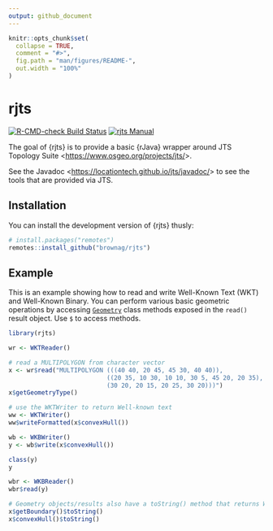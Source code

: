```yaml
---
output: github_document
---
```


<!-- README.md is generated from README.Rmd. Please edit that file -->

```r
knitr::opts_chunk$set(
  collapse = TRUE,
  comment = "#>",
  fig.path = "man/figures/README-",
  out.width = "100%"
)
```

# rjts

<!-- badges: start -->
[![R-CMD-check Build
Status](https://github.com/brownag/rjts/workflows/R-CMD-check/badge.svg)](https://github.com/brownag/rjts/actions)
[![rjts
Manual](https://img.shields.io/badge/docs-HTML-informational)](https://humus.rocks/rjts/)
<!-- badges: end -->

The goal of {rjts} is to provide a basic {rJava} wrapper around JTS Topology Suite <<https://www.osgeo.org/projects/jts/>>.

See the Javadoc <<https://locationtech.github.io/jts/javadoc/>> to see the tools that are provided via JTS.

## Installation

You can install the development version of {rjts} thusly:

``` r
# install.packages("remotes")
remotes::install_github("brownag/rjts")
```

## Example

This is an example showing how to read and write Well-Known Text (WKT) and Well-Known Binary. You can perform various basic geometric operations by accessing [`Geometry`](https://locationtech.github.io/jts/javadoc/org/locationtech/jts/geom/Geometry.html) class methods exposed in the `read()` result object. Use `$` to access methods.

```r
library(rjts)

wr <- WKTReader()

# read a MULTIPOLYGON from character vector
x <- wr$read("MULTIPOLYGON (((40 40, 20 45, 45 30, 40 40)),
                           ((20 35, 10 30, 10 10, 30 5, 45 20, 20 35),
                           (30 20, 20 15, 20 25, 30 20)))")
x$getGeometryType()

# use the WKTWriter to return Well-known text
ww <- WKTWriter()
ww$writeFormatted(x$convexHull())

wb <- WKBWriter()
y <- wb$write(x$convexHull())

class(y)
y

wbr <- WKBReader()
wbr$read(y)

# Geometry objects/results also have a toString() method that returns WKT
x$getBoundary()$toString()
x$convexHull()$toString()
```
